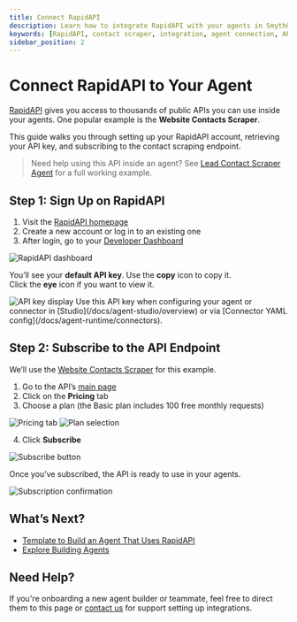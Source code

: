 ```yaml
---
title: Connect RapidAPI
description: Learn how to integrate RapidAPI with your agents in SmythOS.
keywords: [RapidAPI, contact scraper, integration, agent connection, API key]
sidebar_position: 2
---
```


# Connect RapidAPI to Your Agent

[RapidAPI](https://rapidapi.com/) gives you access to thousands of public APIs you can use inside your agents. One popular example is the **Website Contacts Scraper**.

This guide walks you through setting up your RapidAPI account, retrieving your API key, and subscribing to the contact scraping endpoint.

> Need help using this API inside an agent? See [Lead Contact Scraper Agent](/docs/agent-templates/lead-contact-scraper) for a full working example.

<Spacer size="md" />

## Step 1: Sign Up on RapidAPI

1. Visit the [RapidAPI homepage](https://rapidapi.com/)  
2. Create a new account or log in to an existing one  
3. After login, go to your [Developer Dashboard](https://rapidapi.com/developer/apps)  

<Image src="/docs/img/lead_contacts_scraper_agent/Image 1.png" alt="RapidAPI dashboard" />

You’ll see your **default API key**. Use the **copy** icon to copy it.  
Click the **eye** icon if you want to view it.

<Image src="/docs/img/lead_contacts_scraper_agent/Image 2.png" alt="API key display" />

<InfoCallout title="Where to use the key">
Use this API key when configuring your agent or connector in [Studio](/docs/agent-studio/overview) or via [Connector YAML config](/docs/agent-runtime/connectors).
</InfoCallout>

<Spacer size="md" />

## Step 2: Subscribe to the API Endpoint

We’ll use the [Website Contacts Scraper](https://rapidapi.com/letscrape-6bRBa3QguO5/api/website-contacts-scraper) for this example.

1. Go to the API’s [main page](https://rapidapi.com/letscrape-6bRBa3QguO5/api/website-contacts-scraper)  
2. Click on the **Pricing** tab  
3. Choose a plan (the Basic plan includes 100 free monthly requests)

<Image src="/docs/img/lead_contacts_scraper_agent/Image 3.png" alt="Pricing tab" />
<Image src="/docs/img/lead_contacts_scraper_agent/Image 4.png" alt="Plan selection" />

4. Click **Subscribe**

<Image src="/docs/img/lead_contacts_scraper_agent/Image 5.png" alt="Subscribe button" />

Once you’ve subscribed, the API is ready to use in your agents.

<Image src="/docs/img/lead_contacts_scraper_agent/Image 6.png" alt="Subscription confirmation" />

<Spacer size="md" />

## What’s Next?

- [Template to Build an Agent That Uses RapidAPI](/docs/agent-templates/lead-contact-scraper)
- [Explore Building Agents](/docs/agent-studio/build-agents/agent-overview)

<Spacer size="md" />

## Need Help?

If you're onboarding a new agent builder or teammate, feel free to direct them to this page or [contact us](/contact-us) for support setting up integrations.
